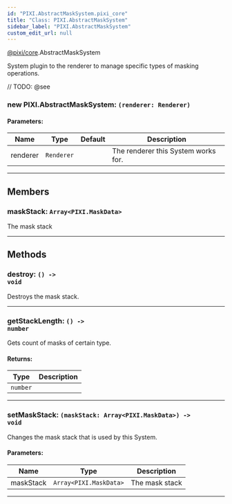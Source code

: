 ```yaml
---
id: "PIXI.AbstractMaskSystem.pixi_core"
title: "Class: PIXI.AbstractMaskSystem"
sidebar_label: "PIXI.AbstractMaskSystem"
custom_edit_url: null
---
```


[@pixi/core](../modules/pixi_core).AbstractMaskSystem


System plugin to the renderer to manage specific types of masking operations.



// TODO: @see

        

<article>

### new PIXI.AbstractMaskSystem: <span><code>(renderer&#58; Renderer) </code></span>

#### Parameters:
| Name     | Type                  | Default       | Description                         |
| -------- | --------------------- | ------------- | ----------------------------------- |
| renderer | <code>Renderer</code> | <code></code> | The renderer this System works for. |

</article>

---------------------------------------




## Members
<article>

### maskStack: <span><code>Array&#60;PIXI.MaskData&#62;</code></span>
The mask stack

</article>


---------------------------------------


## Methods
<article>

### destroy: <span><code>() -&#62; void</code></span>
Destroys the mask stack.

</article>


---------------------------------------

<article>

### getStackLength: <span><code>() -&#62; number</code></span>
Gets count of masks of certain type.

#### Returns:
| Type                | Description |
| ------------------- | ----------- |
| <code>number</code> |             |
</article>


---------------------------------------

<article>

### setMaskStack: <span><code>(maskStack&#58; Array&#60;PIXI.MaskData&#62;) -&#62; void</code></span>
Changes the mask stack that is used by this System.

#### Parameters:
| Name      | Type                                      | Description    |
| --------- | ----------------------------------------- | -------------- |
| maskStack | <code>Array&#60;PIXI.MaskData&#62;</code> | The mask stack |
</article>


---------------------------------------


    